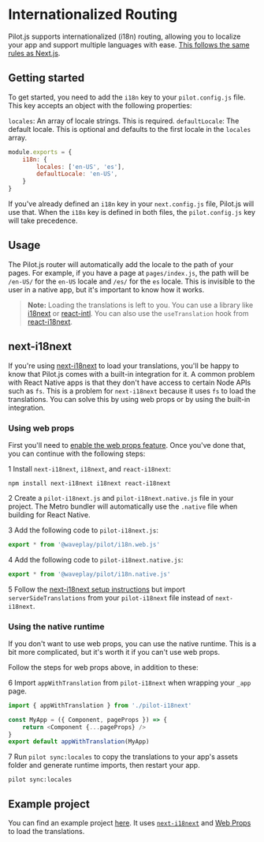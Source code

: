 # Internationalized Routing

Pilot.js supports internationalized (i18n) routing, allowing you to localize your app and support multiple languages with ease. [This follows the same rules as Next.js](https://nextjs.org/docs/advanced-features/i18n-routing#limits-for-the-i18n-config).

## Getting started

To get started, you need to add the `i18n` key to your `pilot.config.js` file. This key accepts an object with the following properties:

`locales`: An array of locale strings. This is required.
`defaultLocale`: The default locale. This is optional and defaults to the first locale in the `locales` array.

```js:pilot.config.js
module.exports = {
	i18n: {
		locales: ['en-US', 'es'],
		defaultLocale: 'en-US',
	}
}
```

If you've already defined an `i18n` key in your `next.config.js` file, Pilot.js will use that. When the `i18n` key is defined in both files, the `pilot.config.js` key will take precedence.

## Usage

The Pilot.js router will automatically add the locale to the path of your pages. For example, if you have a page at `pages/index.js`, the path will be `/en-US/` for the `en-US` locale and `/es/` for the `es` locale. This is invisible to the user in a native app, but it's important to know how it works.

> **Note:** Loading the translations is left to you. You can use a library like [i18next](https://www.i18next.com/) or [react-intl](https://formatjs.io/docs/react-intl/). You can also use the `useTranslation` hook from [react-i18next](https://react.i18next.com/).

## next-i18next

If you're using [next-i18next](https://github.com/i18next/next-i18next) to load your translations, you'll be happy to know that Pilot.js comes with a built-in integration for it. A common problem with React Native apps is that they don't have access to certain Node APIs such as `fs`. This is a problem for `next-i18next` because it uses `fs` to load the translations. You can solve this by using web props or by using the built-in integration.

### Using web props

First you'll need to [enable the web props feature](/docs/web-props). Once you've done that, you can continue with the following steps:

1 Install `next-i18next`, `i18next`, and `react-i18next`:

```bash:Terminal
npm install next-i18next i18next react-i18next
```

2 Create a `pilot-i18next.js` and `pilot-i18next.native.js` file in your project. The Metro bundler will automatically use the `.native` file when building for React Native.

3 Add the following code to `pilot-i18next.js`:

```js:pilot-i18next.js
export * from '@waveplay/pilot/i18n.web.js'
```

4 Add the following code to `pilot-i18next.native.js`:

```js:pilot-i18next.native.js
export * from '@waveplay/pilot/i18n.native.js'
```

5 Follow the [next-i18next setup instructions](https://github.com/i18next/next-i18next) but import `serverSideTranslations` from your `pilot-i18next` file instead of `next-i18next`.

### Using the native runtime

If you don't want to use web props, you can use the native runtime. This is a bit more complicated, but it's worth it if you can't use web props.

Follow the steps for web props above, in addition to these:

6 Import `appWithTranslation` from `pilot-i18next` when wrapping your `_app` page.

```js:pages/_app.js
import { appWithTranslation } from './pilot-i18next'

const MyApp = ({ Component, pageProps }) => {
	return <Component {...pageProps} />
}
export default appWithTranslation(MyApp)
```

7 Run `pilot sync:locales` to copy the translations to your app's assets folder and generate runtime imports, then restart your app.

```bash:Terminal
pilot sync:locales
```

## Example project

You can find an example project [here](/examples/locales). It uses [`next-i18next`](https://github.com/i18next/next-i18next) and [Web Props](/docs/web-props) to load the translations.
